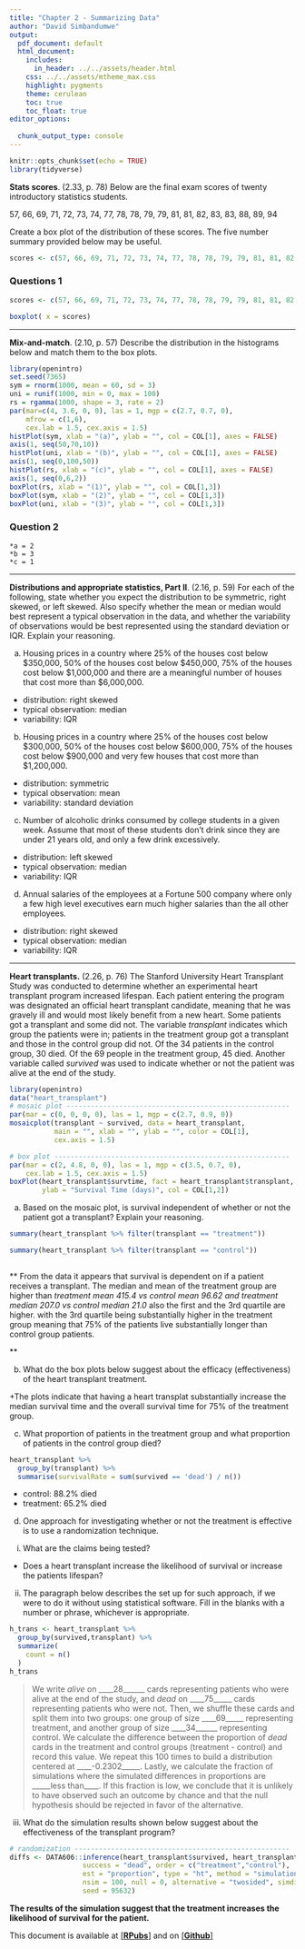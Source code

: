 ```yaml
---
title: "Chapter 2 - Summarizing Data"
author: "David Simbandumwe"
output:
  pdf_document: default
  html_document:
    includes:
      in_header: ../../assets/header.html
    css: ../../assets/mtheme_max.css
    highlight: pygments
    theme: cerulean
    toc: true
    toc_float: true
editor_options: 
  
  chunk_output_type: console
---
```


```r
knitr::opts_chunk$set(echo = TRUE)
library(tidyverse)
```


**Stats scores**. (2.33, p. 78) Below are the final exam scores of twenty introductory statistics students. 

57, 66, 69, 71, 72, 73, 74, 77, 78, 78, 79, 79, 81, 81, 82, 83, 83, 88, 89, 94

Create a box plot of the distribution of these scores. The five number summary provided below may be useful.

\begin{center}
\renewcommand\arraystretch{1.5}
\begin{tabular}{ccccc}
Min & Q1    & Q2 (Median)   & Q3    & Max \\
\hline
57  & 72.5  & 78.5          & 82.5  & 94 \\
\end{tabular}
\end{center}

```r
scores <- c(57, 66, 69, 71, 72, 73, 74, 77, 78, 78, 79, 79, 81, 81, 82, 83, 83, 88, 89, 94)

```


### Questions 1

```r
scores <- c(57, 66, 69, 71, 72, 73, 74, 77, 78, 78, 79, 79, 81, 81, 82, 83, 83, 88, 89, 94)

boxplot( x = scores)

```



--------------------------------------------------------------------------------

\clearpage

**Mix-and-match**. (2.10, p. 57) Describe the distribution in the histograms below and match them to the box plots.

```r
library(openintro)
set.seed(7365)
sym = rnorm(1000, mean = 60, sd = 3)
uni = runif(1000, min = 0, max = 100)
rs = rgamma(1000, shape = 3, rate = 2)
par(mar=c(4, 3.6, 0, 0), las = 1, mgp = c(2.7, 0.7, 0), 
    mfrow = c(1,6), 
    cex.lab = 1.5, cex.axis = 1.5)
histPlot(sym, xlab = "(a)", ylab = "", col = COL[1], axes = FALSE)
axis(1, seq(50,70,10))
histPlot(uni, xlab = "(b)", ylab = "", col = COL[1], axes = FALSE)
axis(1, seq(0,100,50))
histPlot(rs, xlab = "(c)", ylab = "", col = COL[1], axes = FALSE)
axis(1, seq(0,6,2))
boxPlot(rs, xlab = "(1)", ylab = "", col = COL[1,3])
boxPlot(sym, xlab = "(2)", ylab = "", col = COL[1,3])
boxPlot(uni, xlab = "(3)", ylab = "", col = COL[1,3])
```


### Question 2


    *a = 2
    *b = 3
    *c = 1



--------------------------------------------------------------------------------

\clearpage

**Distributions and appropriate statistics, Part II**. (2.16, p. 59) For each of the following, state whether you expect the distribution to be symmetric, right skewed, or left skewed. Also specify whether the mean or median would best represent a typical observation in the data, and whether the variability of observations would be best represented using the standard deviation or IQR. Explain your reasoning.

(a) Housing prices in a country where 25% of the houses cost below $350,000, 50% of the houses cost below $450,000, 75% of the houses cost below $1,000,000 and there are a meaningful number of houses that cost more than $6,000,000.

+ distribution: right skewed
+ typical observation: median
+ variability: IQR


(b) Housing prices in a country where 25% of the houses cost below $300,000, 50% of the houses cost below $600,000, 75% of the houses cost below $900,000 and very few houses that cost more than $1,200,000.

+ distribution: symmetric
+ typical observation: mean
+ variability: standard deviation


(c) Number of alcoholic drinks consumed by college students in a given week. Assume that most of these students don't drink since they are under 21 years old, and only a few drink excessively.

+ distribution: left skewed
+ typical observation: median
+ variability: IQR


(d) Annual salaries of the employees at a Fortune 500 company where only a few high level
executives earn much higher salaries than the all other employees.

+ distribution: right skewed
+ typical observation: median
+ variability: IQR




--------------------------------------------------------------------------------

\clearpage

**Heart transplants.** (2.26, p. 76) The Stanford University Heart Transplant Study was conducted to determine whether an  experimental heart transplant program increased lifespan. Each patient entering the program was designated an official heart transplant candidate, meaning that he was gravely ill and would most likely benefit from a new heart. Some patients got a transplant and some did not. The variable *transplant* indicates which group the patients were in; patients in the treatment group got a transplant and those in the control group did not. Of the 34 patients in the control group, 30 died. Of the 69 people in the treatment group, 45 died. Another variable called *survived* was used to indicate whether or not the patient was alive at the end of the study.

```r
library(openintro)
data("heart_transplant")
# mosaic plot -------------------------------------------------------
par(mar = c(0, 0, 0, 0), las = 1, mgp = c(2.7, 0.9, 0))
mosaicplot(transplant ~ survived, data = heart_transplant, 
           main = "", xlab = "", ylab = "", color = COL[1],
           cex.axis = 1.5)

# box plot ----------------------------------------------------------
par(mar = c(2, 4.8, 0, 0), las = 1, mgp = c(3.5, 0.7, 0), 
    cex.lab = 1.5, cex.axis = 1.5)
boxPlot(heart_transplant$survtime, fact = heart_transplant$transplant, 
        ylab = "Survival Time (days)", col = COL[1,2])
```

(a) Based on the mosaic plot, is survival independent of whether or not the 
patient got a transplant? Explain your reasoning.


```r

summary(heart_transplant %>% filter(transplant == "treatment"))

summary(heart_transplant %>% filter(transplant == "control"))
         
```

**
From the data it appears that survival is dependent on if a patient receives a transplant. The median and mean of the treatment group are higher than 
*treatment mean 415.4 vs control mean 96.62 and treatment median 207.0 vs control median 21.0
*also the first and the 3rd quartile are higher. with the 3rd quartile being substantially higher in the treatment group meaning that 75% of the patients live substantially longer than control group patients. 

**


(b) What do the box plots below suggest about the efficacy (effectiveness) of the heart transplant treatment.

+The plots indicate that having a heart transplat substantially increase the median survival time and the overall survival time for 75% of the treatment group. 


(c) What proportion of patients in the treatment group and what proportion of 
patients in the control group died?


```r

heart_transplant %>%
  group_by(transplant) %>%
  summarise(survivalRate = sum(survived == 'dead') / n())

```

* control: 88.2% died
* treatment: 65.2% died


(d) One approach for investigating whether or not the treatment is effective 
is to use a randomization technique.

i. What are the claims being tested?

+ Does a heart transplant increase the likelihood of survival or increase the patients lifespan?


ii. The paragraph below describes the set up for such approach, if we were 
to do it without using statistical software. Fill in the blanks with a number 
or phrase, whichever is appropriate.


```r


h_trans <- heart_transplant %>% 
  group_by(survived,transplant) %>%
  summarize(
    count = n()
  )
h_trans

```



> We write *alive* on ____28______ cards representing patients who were 
alive at the end of the study, and *dead* on ____75_____ cards 
representing patients who were not. Then, we shuffle these cards and split them 
into two groups: one group of size ____69_____ representing treatment, and 
another group of size ____34______ representing control. We calculate the 
difference between the proportion of *dead* cards in the treatment and 
control groups (treatment - control) and record this value. We repeat this 100 
times to build a distribution centered at ____-0.2302_____. Lastly, we calculate 
the fraction of simulations where the simulated differences in proportions are 
_____less than____. If this fraction is low, we conclude that it is unlikely to 
have observed such an outcome by chance and that the null hypothesis should 
be rejected in favor of the alternative.

iii. What do the simulation results shown below suggest about the effectiveness 
of the transplant program?

```r
# randomization -----------------------------------------------------
diffs <- DATA606::inference(heart_transplant$survived, heart_transplant$transplant, 
                  success = "dead", order = c("treatment","control"), 
                  est = "proportion", type = "ht", method = "simulation", 
                  nsim = 100, null = 0, alternative = "twosided", simdist = TRUE,
                  seed = 95632)
```

\begin{center}
```r
# plot randomization distribution -----------------------------------
par(mar = c(3.6, 2.2, 1, 1), las = 1, mgp = c(2.5, 0.7, 0), 
    cex.axis = 1.5, cex.lab = 1.5)
values  <- table(diffs)
plot(diffs, type = "n", xlim = c(-0.25, 0.25), 
     xlab = "simulated differences in proportions", 
     ylab = "", axes = FALSE, ylim = c(0, max(values)))
axis(1, at = seq(-0.25, 0.25, 0.05), 
     labels = c(-0.25, NA,-0.15, NA,-0.05, NA, 0.05, NA, 0.15, NA, 0.25))
for(i in 1:length(diffs)){
  x   <- diffs[i]
  rec <- sum(diffs == x)
  points(rep(x, rec), 1:rec, pch = 20, cex = 0.8, col = COL[1])
}
```
\end{center}


**The results of the simulation suggest that the treatment increases the likelihood of survival for the patient.**


This document is available at [[**RPubs**]](https://rpubs.com/dsimbandumwe/808283)
and on [[**Github**]](https://github.com/dsimband/DATA606/blob/1b16c2d9672058cec0f416b968d8a66c2bc0d80a/Homework/Homework2.Rmd)

